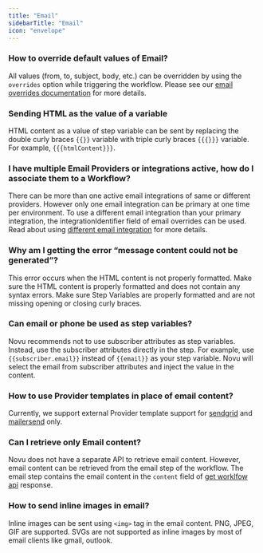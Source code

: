 ```yaml
---
title: "Email"
sidebarTitle: "Email"
icon: "envelope"
---
```


### How to override default values of Email?
All values (from, to, subject, body, etc.) can be overridden by using the `overrides` option while triggering the workflow. Please see our [email overrides documentation](/channels-and-providers/email/overview#sending-email-overrides) for more details.

### Sending HTML as the value of a variable
HTML content as a value of step variable can be sent by replacing the double curly braces `{{}}` variable with triple curly braces `{{{}}}` variable. For example, `{{{htmlContent}}}`.

### I have multiple Email Providers or integrations active, how do I associate them to a Workflow?
There can be more than one active email integrations of same or different providers. However only one email integration can be primary at one time per environment. To use a different email integration than your primary integration, the integrationIdentifier field of email overrides can be used. Read about using [different email integration](/channels-and-providers/email/overview#using-different-email-integration) for more details.

### Why am I getting the error “message content could not be generated”?
This error occurs when the HTML content is not properly formatted. Make sure the HTML content is properly formatted and does not contain any syntax errors. Make sure Step Variables are properly formatted and are not missing opening or closing curly braces.

### Can email or phone be used as step variables?
Novu recommends not to use subscriber attributes as step variables. Instead, use the subscriber attributes directly in the step. For example, use `{{subscriber.email}}` instead of `{{email}}` as your step variable. Novu will select the email from subscriber attributes and inject the value in the content.

### How to use Provider templates in place of email content?
Currently, we support external Provider template support for [sendgrid](/channels-and-providers/email/sendgrid#using-sendgrid-template) and [mailersend](/channels-and-providers/email/mailersend#using-mailersend-template) only.

### Can I retrieve only Email content?
Novu does not have a separate API to retrieve email content. However, email content can be retrieved from the email step of the workflow. The email step contains the email content in the `content` field of [get worklfow api](/api-reference/workflows/get-workflow) response.

### How to send inline images in email?
Inline images can be sent using `<img>` tag in the email content. PNG, JPEG, GIF are supported. SVGs are not supported as inline images by most of email clients like gmail, outlook.

<Snippet file="contact-support.mdx" />
